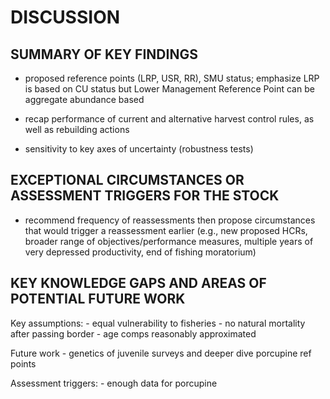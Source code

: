 # DISCUSSION     {#sec:discussion}

## SUMMARY OF KEY FINDINGS 

- proposed reference points (LRP, USR, RR), SMU status; emphasize LRP is based on CU status but Lower Management Reference Point can be aggregate abundance based 

- recap performance of current and alternative harvest control rules, as well as rebuilding actions

- sensitivity to key axes of uncertainty (robustness tests)

## EXCEPTIONAL CIRCUMSTANCES OR ASSESSMENT TRIGGERS FOR THE STOCK 
- recommend frequency of reassessments then propose circumstances that would trigger a reassessment earlier (e.g., new proposed HCRs, broader range of objectives/performance measures, multiple years of very depressed productivity, end of fishing moratorium) 


## KEY KNOWLEDGE GAPS AND AREAS OF POTENTIAL FUTURE WORK  
Key assumptions:
- equal vulnerability to fisheries
- no natural mortality after passing border
- age comps reasonably approximated

Future work
-  genetics of juvenile surveys and deeper dive 
porcupine ref points

Assessment triggers:
- enough data for porcupine
